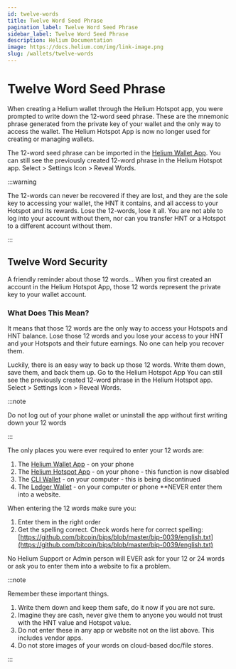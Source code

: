 ```yaml
---
id: twelve-words
title: Twelve Word Seed Phrase
pagination_label: Twelve Word Seed Phrase
sidebar_label: Twelve Word Seed Phrase
description: Helium Documentation
image: https://docs.helium.com/img/link-image.png
slug: /wallets/twelve-words
---
```


# Twelve Word Seed Phrase

When creating a Helium wallet through the Helium Hotspot app, you were prompted to write down the
12-word seed phrase. These are the mnemonic phrase generated from the private key of your wallet and
the only way to access the wallet. 
The Helium Hotspot App is now no longer used for creating or managing wallets.

The 12-word seed phrase can be imported in the [Helium Wallet App](/wallets/helium-wallet-app). 
You can still see the previously created 12-word phrase in the Helium Hotspot app. 
Select > Settings Icon > Reveal Words.

:::warning

The 12-words can never be recovered if they are lost, and they are the sole key to accessing your
wallet, the HNT it contains, and all access to your Hotspot and its rewards. Lose the 12-words, lose
it all. You are not able to log into your account without them, nor can you transfer HNT or a
Hotspot to a different account without them.

:::

## Twelve Word Security

A friendly reminder about those 12 words… When you first created an account in the Helium Hotspot
App, those 12 words represent the private key to your wallet account.

### What Does This Mean?

It means that those 12 words are the only way to access your Hotspots and HNT balance. Lose those 12
words and you lose your access to your HNT and your Hotspots and their future earnings. No one can
help you recover them.

Luckily, there is an easy way to back up those 12 words. Write them down, save them, and back them
up. Go to the Helium Hotspot App You can still see the previously created 12-word phrase in the Helium 
Hotspot app. Select > Settings Icon > Reveal Words.

:::note

Do not log out of your phone wallet or uninstall the app without first writing down your 12 words

:::

The only places you were ever required to enter your 12 words are:

1. The [Helium Wallet App](/wallets/helium-wallet-app) - on your phone 
2. The [Helium Hotspot App](/mine-hnt/helium-hotspot-app) - on your phone - this function is now disabled
3. The [CLI Wallet](/wallets/cli-wallet) - on your computer - this is being discontinued
4. The [Ledger Wallet](/wallets/ledger) - on your computer or phone **NEVER enter them into a website.

When entering the 12 words make sure you:

1. Enter them in the right order
2. Get the spelling correct. Check words here for correct spelling:
   [https://github.com/bitcoin/bips/blob/master/bip-0039/english.txt](https://github.com/bitcoin/bips/blob/master/bip-0039/english.txt)

No Helium Support or Admin person will EVER ask for your 12 or 24 words or ask you to enter them into
a website to fix a problem.

:::note

Remember these important things.

1. Write them down and keep them safe, do it now if you are not sure.
2. Imagine they are cash, never give them to anyone you would not trust with the HNT value and
   Hotspot value.
3. Do not enter these in any app or website not on the list above. This includes vendor apps.
4. Do not store images of your words on cloud-based doc/file stores.

:::
